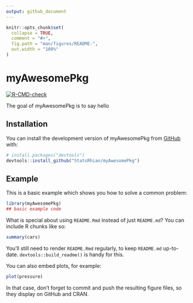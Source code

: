 ```yaml
---
output: github_document
---
```


<!-- README.md is generated from README.Rmd. Please edit that file -->

```r
knitr::opts_chunk$set(
  collapse = TRUE,
  comment = "#>",
  fig.path = "man/figures/README-",
  out.width = "100%"
)
```

# myAwesomePkg

<!-- badges: start -->
[![R-CMD-check](https://github.com/StatsRhian/myAwesomePkg/actions/workflows/R-CMD-check.yaml/badge.svg)](https://github.com/StatsRhian/myAwesomePkg/actions/workflows/R-CMD-check.yaml)
<!-- badges: end -->

The goal of myAwesomePkg is to say hello

## Installation

You can install the development version of myAwesomePkg from [GitHub](https://github.com/) with:

``` r
# install.packages("devtools")
devtools::install_github("StatsRhian/myAwesomePkg")
```

## Example

This is a basic example which shows you how to solve a common problem:

```r
library(myAwesomePkg)
## basic example code
```

What is special about using `README.Rmd` instead of just `README.md`? You can include R chunks like so:

```r
summary(cars)
```

You'll still need to render `README.Rmd` regularly, to keep `README.md` up-to-date. `devtools::build_readme()` is handy for this.

You can also embed plots, for example:

```r
plot(pressure)
```

In that case, don't forget to commit and push the resulting figure files, so they display on GitHub and CRAN.
